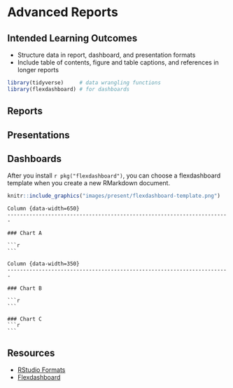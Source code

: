 # Advanced Reports  {#present}

## Intended Learning Outcomes {#ilo-present}

* Structure data in report, dashboard, and presentation formats
* Include table of contents, figure and table captions, and references in longer reports

```r
library(tidyverse)     # data wrangling functions
library(flexdashboard) # for dashboards
```


## Reports


## Presentations


## Dashboards

After you install `r pkg("flexdashboard")`, you can choose a flexdashboard template when you create a new RMarkdown document. 

```r
knitr::include_graphics("images/present/flexdashboard-template.png")
```


````
Column {data-width=650}
-----------------------------------------------------------------------

### Chart A

```r

```

Column {data-width=350}
-----------------------------------------------------------------------

### Chart B

```r

```

### Chart C
```r

```

````




## Resources {#resources-present}

* [RStudio Formats](https://rmarkdown.rstudio.com/formats.html)
* [Flexdashboard](https://pkgs.rstudio.com/flexdashboard/)


